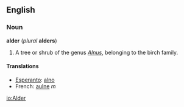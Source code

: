 {{See|Alder}}
==English==
===Noun===
{{wikipedia}}
'''alder''' (''plural'' '''alders''')

#A tree or shrub of the genus ''[[Alnus]]'', belonging to the birch family.

====Translations====
*[[Esperanto]]: [[alno]]
*French: [[aulne]] ''m''

[[io:Alder]]